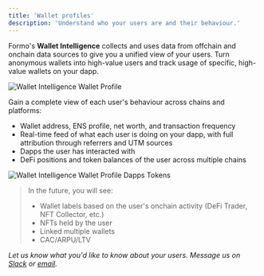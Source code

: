 ```yaml
---
title: 'Wallet profiles'
description: 'Understand who your users are and their behaviour.'
---
```


Formo's **Wallet Intelligence** collects and uses data from offchain and onchain data sources to give you a unified view of your users.
Turn anonymous wallets into high-value users and track usage of specific, high-value wallets on your dapp.

<Frame caption="View a detailed profile of a user's wallet address.">
	<img src="/images/wallet-intelligence-wallet-profile.png" alt="Wallet Intelligence Wallet Profile" />
</Frame>

Gain a complete view of each user's behaviour across chains and platforms:
- Wallet address, ENS profile, net worth, and transaction frequency
- Real-time feed of what each user is doing on your dapp, with full attribution through referrers and UTM sources
- Dapps the user has interacted with
- DeFi positions and token balances of the user across multiple chains

<Frame caption="View a user's DeFi positions and token balances across multiple chains.">
	<img src="/images/wallet-intelligence-wallet-profile-dapps-tokens.png" alt="Wallet Intelligence Wallet Profile Dapps Tokens" />
</Frame>

> In the future, you will see:
> - Wallet labels based on the user's onchain activity (DeFi Trader, NFT Collector, etc.)
> - NFTs held by the user
> - Linked multiple wallets
> - CAC/ARPU/LTV

*Let us know what you'd like to know about your users. Message us on [Slack](https://formo.so/slack) or [email](mailto:yos@formo.so).*

